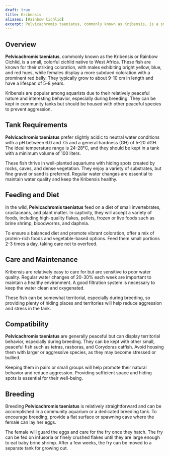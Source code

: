 ```yaml
---
draft: true
title: Kribensis
aliases: [Rainbow Cichlid]
excerpt: Pelvicachromis taeniatus, commonly known as Kribensis, is a small, colorful cichlid that is popular among aquarists for its vibrant colors and interesting behavior.
---
```


## Overview

**Pelvicachromis taeniatus**, commonly known as the Kribensis or Rainbow Cichlid, is a small, colorful cichlid native to West Africa. These fish are known for their striking coloration, with males exhibiting bright yellow, blue, and red hues, while females display a more subdued coloration with a prominent red belly. They typically grow to about 9-10 cm in length and have a lifespan of 5-8 years.

Kribensis are popular among aquarists due to their relatively peaceful nature and interesting behavior, especially during breeding. They can be kept in community tanks but should be housed with other peaceful species to prevent aggression.

## Tank Requirements

**Pelvicachromis taeniatus** prefer slightly acidic to neutral water conditions with a pH between 6.0 and 7.5 and a general hardness (GH) of 5-20 dGH. The ideal temperature range is 24-28°C, and they should be kept in a tank with a minimum volume of 100 liters.

These fish thrive in well-planted aquariums with hiding spots created by rocks, caves, and dense vegetation. They enjoy a variety of substrates, but fine gravel or sand is preferred. Regular water changes are essential to maintain water quality and keep the Kribensis healthy.

## Feeding and Diet

In the wild, **Pelvicachromis taeniatus** feed on a diet of small invertebrates, crustaceans, and plant matter. In captivity, they will accept a variety of foods, including high-quality flakes, pellets, frozen or live foods such as brine shrimp, bloodworms, and daphnia.

To ensure a balanced diet and promote vibrant coloration, offer a mix of protein-rich foods and vegetable-based options. Feed them small portions 2-3 times a day, taking care not to overfeed.

## Care and Maintenance

Kribensis are relatively easy to care for but are sensitive to poor water quality. Regular water changes of 20-30% each week are important to maintain a healthy environment. A good filtration system is necessary to keep the water clean and oxygenated.

These fish can be somewhat territorial, especially during breeding, so providing plenty of hiding places and territories will help reduce aggression and stress in the tank.

## Compatibility

**Pelvicachromis taeniatus** are generally peaceful but can display territorial behavior, especially during breeding. They can be kept with other small, peaceful fish such as tetras, rasboras, and Corydoras catfish. Avoid housing them with larger or aggressive species, as they may become stressed or bullied.

Keeping them in pairs or small groups will help promote their natural behavior and reduce aggression. Providing sufficient space and hiding spots is essential for their well-being.

## Breeding

Breeding **Pelvicachromis taeniatus** is relatively straightforward and can be accomplished in a community aquarium or a dedicated breeding tank. To encourage breeding, provide a flat surface or spawning cave where the female can lay her eggs.

The female will guard the eggs and care for the fry once they hatch. The fry can be fed on infusoria or finely crushed flakes until they are large enough to eat baby brine shrimp. After a few weeks, the fry can be moved to a separate tank for growing out.
